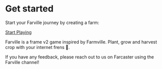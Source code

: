 # Get started

Start your Farville journey by creating a farm:

[Start Playing](https://warpcast.com/~/channel/farville)

Farville is a frame v2 game inspired by Farmville. Plant, grow and harvest crop with your internet frens 🌱.

If you have any feedback, please reach out to us on Farcaster using the Farville channel!
